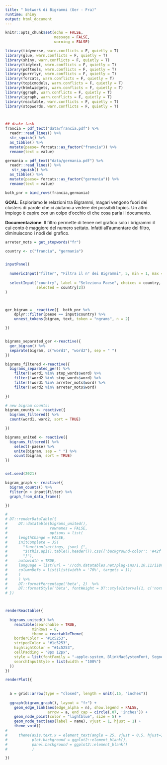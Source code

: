 ```yaml
---
title: " Network di Bigrammi (Ger - Fra)"
runtime: shiny
output: html_document
---
```


```r
knitr::opts_chunk$set(echo = FALSE, 
                      message = FALSE, 
                      warning = FALSE)

library(tidyverse, warn.conflicts = F, quietly = T)
library(glue, warn.conflicts = F, quietly = T)
library(shiny, warn.conflicts = F, quietly = T)
library(tidytext, warn.conflicts = F, quietly = T)
library(pdftools, warn.conflicts = F, quietly = T)
library(purrrlyr, warn.conflicts = F, quietly = T)
library(forcats, warn.conflicts = F, quietly = T)
library(topicmodels, warn.conflicts = F, quietly = T)
library(htmlwidgets, warn.conflicts = F, quietly = T)
library(ggraph, warn.conflicts = F, quietly = T)
library(igraph, warn.conflicts = F, quietly = T)
library(reactable, warn.conflicts = F, quietly = T)
library(stopwords, warn.conflicts = F, quietly = T)



## drake task
francia = pdf_text("data/francia.pdf") %>%
  readr::read_lines() %>%  
  str_squish() %>% 
  as_tibble() %>% 
  mutate(paese= forcats::as_factor("francia")) %>% 
  rename(text = value)

germania = pdf_text("data/germania.pdf") %>%
  readr::read_lines() %>%
   str_squish() %>%  
  as_tibble() %>% 
  mutate(paese= forcats::as_factor("germania")) %>% 
  rename(text = value)

both_pnr = bind_rows(francia,germania)
```


**GOAL**: Esploriamo le relazioni tra Bigrammi, magari vengono fuori dei clusters di parole che ci aiutano a vedere dei possibili topics. Un altro impiego è capire con un colpo d'occhio di che cosa parla il documento.

**Documentazione**: Il filtro permette di tenee nel grafico solo i brigrammi il cui conto è maggiore del numero settato. Infatti all'aumentare del filtro, diminuiscono i nodi del grafico.


```r

arreter_mots = get_stopwords("fr") 

country <- c("francia", "germania")


inputPanel(
  
  numericInput("filter", "Filtra il n° dei Bigrammi", 5, min = 1, max = 100),
  
  selectInput("country", label = "Seleziona Paese", choices = country,
              selected = country[2])
)



ger_bigram =  reactive({  both_pnr %>%
    dplyr::filter(paese == input$country) %>% 
    unnest_tokens(bigram, text, token = "ngrams", n = 2) 

})


bigrams_separated_ger <-reactive({   
  ger_bigram() %>%
  separate(bigram, c("word1", "word2"), sep = " ")
})

bigrams_filtered <-reactive({   
  bigrams_separated_ger() %>%
    filter(!word1 %in% stop_words$word) %>%
    filter(!word2 %in% stop_words$word) %>%
    filter(!word1 %in% arreter_mots$word) %>%
    filter(!word2 %in% arreter_mots$word)
  
})

# new bigram counts:
bigram_counts <- reactive({  
  bigrams_filtered() %>% 
  count(word1, word2, sort = TRUE)

})

bigrams_united <- reactive({
  bigrams_filtered() %>%
    select(-paese) %>% 
    unite(bigram, sep = " ") %>%
    count(bigram, sort = TRUE)
})


set.seed(2021)

bigram_graph <- reactive({   
  bigram_counts() %>%
  filter(n > input$filter) %>%
  graph_from_data_frame()

})

# 
# DT::renderDataTable({
#     DT::datatable(bigrams_united(),
#                   rownames = FALSE,
#                   options = list(
#     lengthChange = FALSE,
#     initComplete = JS(
#       "function(settings, json) {",
#       "$(this.api().table().header()).css({'background-color': '#42f', 'color': '#fff'});",
#       "}"),
#     autowidth = TRUE,
#     language = list(url = '//cdn.datatables.net/plug-ins/1.10.11/i18n/Italian.json'),
#     columnDefs = list(list(width = '70%', targets = 1))
#     )
#     ) %>% 
#     DT::formatPercentage('beta', 2)  %>% 
#     DT::formatStyle('beta', fontWeight = DT::styleInterval(1, c('normal', 'bold'))) 
# })



renderReactable({
      
  bigrams_united() %>% 
    reactable(searchable = TRUE,
            minRows = 8,
            theme = reactableTheme(
    borderColor = "#1c5253",
    stripedColor = "#1c5253",
    highlightColor = "#1c5253",
    cellPadding = "8px 12px",
    style = list(fontFamily = "-apple-system, BlinkMacSystemFont, Segoe UI, Helvetica, Arial, sans-serif"),
    searchInputStyle = list(width = "100%")
  ))
})

renderPlot({
    
  
  a = grid::arrow(type = "closed", length = unit(.15, "inches"))
  
  ggraph(bigram_graph(), layout = "fr") +
    geom_edge_link(aes(edge_alpha = n), show.legend = FALSE,
                   arrow = a, end_cap = circle(.07, 'inches')) +
    geom_node_point(color = "lightblue", size = 5) +
    geom_node_text(aes(label = name), vjust = 1, hjust = 1) +
    theme_void()
# 
#     theme(axis.text.x = element_text(angle = 25, vjust = 0.5, hjust=1),
#           plot.background = ggplot2::element_blank(),
#           panel.background = ggplot2::element_blank()
#           )

})

```

